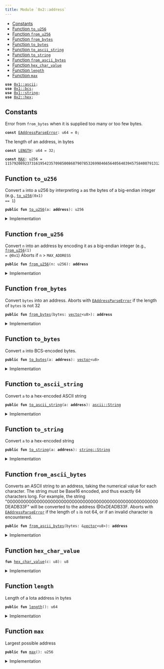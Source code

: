 ```yaml
---
title: Module `0x2::address`
---
```




-  [Constants](#@Constants_0)
-  [Function `to_u256`](#0x2_address_to_u256)
-  [Function `from_u256`](#0x2_address_from_u256)
-  [Function `from_bytes`](#0x2_address_from_bytes)
-  [Function `to_bytes`](#0x2_address_to_bytes)
-  [Function `to_ascii_string`](#0x2_address_to_ascii_string)
-  [Function `to_string`](#0x2_address_to_string)
-  [Function `from_ascii_bytes`](#0x2_address_from_ascii_bytes)
-  [Function `hex_char_value`](#0x2_address_hex_char_value)
-  [Function `length`](#0x2_address_length)
-  [Function `max`](#0x2_address_max)


<pre><code><b>use</b> <a href="../move-stdlib/ascii.md#0x1_ascii">0x1::ascii</a>;
<b>use</b> <a href="../move-stdlib/bcs.md#0x1_bcs">0x1::bcs</a>;
<b>use</b> <a href="../move-stdlib/string.md#0x1_string">0x1::string</a>;
<b>use</b> <a href="../iota-framework/hex.md#0x2_hex">0x2::hex</a>;
</code></pre>



<a name="@Constants_0"></a>

## Constants


<a name="0x2_address_EAddressParseError"></a>

Error from <code>from_bytes</code> when it is supplied too many or too few bytes.


<pre><code><b>const</b> <a href="../iota-framework/address.md#0x2_address_EAddressParseError">EAddressParseError</a>: u64 = 0;
</code></pre>



<a name="0x2_address_LENGTH"></a>

The length of an address, in bytes


<pre><code><b>const</b> <a href="../iota-framework/address.md#0x2_address_LENGTH">LENGTH</a>: u64 = 32;
</code></pre>



<a name="0x2_address_MAX"></a>



<pre><code><b>const</b> <a href="../iota-framework/address.md#0x2_address_MAX">MAX</a>: u256 = 115792089237316195423570985008687907853269984665640564039457584007913129639935;
</code></pre>



<a name="0x2_address_to_u256"></a>

## Function `to_u256`

Convert <code>a</code> into a u256 by interpreting <code>a</code> as the bytes of a big-endian integer
(e.g., <code><a href="../iota-framework/address.md#0x2_address_to_u256">to_u256</a>(0x1) == 1</code>)


<pre><code><b>public</b> <b>fun</b> <a href="../iota-framework/address.md#0x2_address_to_u256">to_u256</a>(a: <b>address</b>): u256
</code></pre>



<details>
<summary>Implementation</summary>


<pre><code><b>public</b> <b>native</b> <b>fun</b> <a href="../iota-framework/address.md#0x2_address_to_u256">to_u256</a>(a: <b>address</b>): u256;
</code></pre>



</details>

<a name="0x2_address_from_u256"></a>

## Function `from_u256`

Convert <code>n</code> into an address by encoding it as a big-endian integer (e.g., <code><a href="../iota-framework/address.md#0x2_address_from_u256">from_u256</a>(1) = @0x1</code>)
Aborts if <code>n</code> > <code>MAX_ADDRESS</code>


<pre><code><b>public</b> <b>fun</b> <a href="../iota-framework/address.md#0x2_address_from_u256">from_u256</a>(n: u256): <b>address</b>
</code></pre>



<details>
<summary>Implementation</summary>


<pre><code><b>public</b> <b>native</b> <b>fun</b> <a href="../iota-framework/address.md#0x2_address_from_u256">from_u256</a>(n: u256): <b>address</b>;
</code></pre>



</details>

<a name="0x2_address_from_bytes"></a>

## Function `from_bytes`

Convert <code>bytes</code> into an address.
Aborts with <code><a href="../iota-framework/address.md#0x2_address_EAddressParseError">EAddressParseError</a></code> if the length of <code>bytes</code> is not 32


<pre><code><b>public</b> <b>fun</b> <a href="../iota-framework/address.md#0x2_address_from_bytes">from_bytes</a>(bytes: <a href="../move-stdlib/vector.md#0x1_vector">vector</a>&lt;u8&gt;): <b>address</b>
</code></pre>



<details>
<summary>Implementation</summary>


<pre><code><b>public</b> <b>native</b> <b>fun</b> <a href="../iota-framework/address.md#0x2_address_from_bytes">from_bytes</a>(bytes: <a href="../move-stdlib/vector.md#0x1_vector">vector</a>&lt;u8&gt;): <b>address</b>;
</code></pre>



</details>

<a name="0x2_address_to_bytes"></a>

## Function `to_bytes`

Convert <code>a</code> into BCS-encoded bytes.


<pre><code><b>public</b> <b>fun</b> <a href="../iota-framework/address.md#0x2_address_to_bytes">to_bytes</a>(a: <b>address</b>): <a href="../move-stdlib/vector.md#0x1_vector">vector</a>&lt;u8&gt;
</code></pre>



<details>
<summary>Implementation</summary>


<pre><code><b>public</b> <b>fun</b> <a href="../iota-framework/address.md#0x2_address_to_bytes">to_bytes</a>(a: <b>address</b>): <a href="../move-stdlib/vector.md#0x1_vector">vector</a>&lt;u8&gt; {
    <a href="../move-stdlib/bcs.md#0x1_bcs_to_bytes">bcs::to_bytes</a>(&a)
}
</code></pre>



</details>

<a name="0x2_address_to_ascii_string"></a>

## Function `to_ascii_string`

Convert <code>a</code> to a hex-encoded ASCII string


<pre><code><b>public</b> <b>fun</b> <a href="../iota-framework/address.md#0x2_address_to_ascii_string">to_ascii_string</a>(a: <b>address</b>): <a href="../move-stdlib/ascii.md#0x1_ascii_String">ascii::String</a>
</code></pre>



<details>
<summary>Implementation</summary>


<pre><code><b>public</b> <b>fun</b> <a href="../iota-framework/address.md#0x2_address_to_ascii_string">to_ascii_string</a>(a: <b>address</b>): <a href="../move-stdlib/ascii.md#0x1_ascii_String">ascii::String</a> {
    <a href="../iota-framework/hex.md#0x2_hex_encode">hex::encode</a>(<a href="../iota-framework/address.md#0x2_address_to_bytes">to_bytes</a>(a)).<a href="../iota-framework/address.md#0x2_address_to_ascii_string">to_ascii_string</a>()
}
</code></pre>



</details>

<a name="0x2_address_to_string"></a>

## Function `to_string`

Convert <code>a</code> to a hex-encoded string


<pre><code><b>public</b> <b>fun</b> <a href="../iota-framework/address.md#0x2_address_to_string">to_string</a>(a: <b>address</b>): <a href="../move-stdlib/string.md#0x1_string_String">string::String</a>
</code></pre>



<details>
<summary>Implementation</summary>


<pre><code><b>public</b> <b>fun</b> <a href="../iota-framework/address.md#0x2_address_to_string">to_string</a>(a: <b>address</b>): <a href="../move-stdlib/string.md#0x1_string_String">string::String</a> {
    <a href="../iota-framework/address.md#0x2_address_to_ascii_string">to_ascii_string</a>(a).<a href="../iota-framework/address.md#0x2_address_to_string">to_string</a>()
}
</code></pre>



</details>

<a name="0x2_address_from_ascii_bytes"></a>

## Function `from_ascii_bytes`

Converts an ASCII string to an address, taking the numerical value for each character. The
string must be Base16 encoded, and thus exactly 64 characters long.
For example, the string "00000000000000000000000000000000000000000000000000000000DEADB33F"
will be converted to the address @0xDEADB33F.
Aborts with <code><a href="../iota-framework/address.md#0x2_address_EAddressParseError">EAddressParseError</a></code> if the length of <code>s</code> is not 64,
or if an invalid character is encountered.


<pre><code><b>public</b> <b>fun</b> <a href="../iota-framework/address.md#0x2_address_from_ascii_bytes">from_ascii_bytes</a>(bytes: &<a href="../move-stdlib/vector.md#0x1_vector">vector</a>&lt;u8&gt;): <b>address</b>
</code></pre>



<details>
<summary>Implementation</summary>


<pre><code><b>public</b> <b>fun</b> <a href="../iota-framework/address.md#0x2_address_from_ascii_bytes">from_ascii_bytes</a>(bytes: &<a href="../move-stdlib/vector.md#0x1_vector">vector</a>&lt;u8&gt;): <b>address</b> {
    <b>assert</b>!(bytes.<a href="../iota-framework/address.md#0x2_address_length">length</a>() == 64, <a href="../iota-framework/address.md#0x2_address_EAddressParseError">EAddressParseError</a>);
    <b>let</b> <b>mut</b> hex_bytes = <a href="../move-stdlib/vector.md#0x1_vector">vector</a>[];
    <b>let</b> <b>mut</b> i = 0;
    <b>while</b> (i &lt; 64) {
        <b>let</b> hi = <a href="../iota-framework/address.md#0x2_address_hex_char_value">hex_char_value</a>(bytes[i]);
        <b>let</b> lo = <a href="../iota-framework/address.md#0x2_address_hex_char_value">hex_char_value</a>(bytes[i+1]);
        hex_bytes.push_back((hi &lt;&lt; 4) | lo);
        i = i + 2;
    };
    <a href="../iota-framework/address.md#0x2_address_from_bytes">from_bytes</a>(hex_bytes)
}
</code></pre>



</details>

<a name="0x2_address_hex_char_value"></a>

## Function `hex_char_value`



<pre><code><b>fun</b> <a href="../iota-framework/address.md#0x2_address_hex_char_value">hex_char_value</a>(c: u8): u8
</code></pre>



<details>
<summary>Implementation</summary>


<pre><code><b>fun</b> <a href="../iota-framework/address.md#0x2_address_hex_char_value">hex_char_value</a>(c: u8): u8 {
    <b>if</b> (c &gt;= 48 && c &lt;= 57) c - 48 // 0-9
    <b>else</b> <b>if</b> (c &gt;= 65 && c &lt;= 70) c - 55 // A-F
    <b>else</b> <b>if</b> (c &gt;= 97 && c &lt;= 102) c - 87 // a-f
    <b>else</b> <b>abort</b> <a href="../iota-framework/address.md#0x2_address_EAddressParseError">EAddressParseError</a>
}
</code></pre>



</details>

<a name="0x2_address_length"></a>

## Function `length`

Length of a Iota address in bytes


<pre><code><b>public</b> <b>fun</b> <a href="../iota-framework/address.md#0x2_address_length">length</a>(): u64
</code></pre>



<details>
<summary>Implementation</summary>


<pre><code><b>public</b> <b>fun</b> <a href="../iota-framework/address.md#0x2_address_length">length</a>(): u64 {
    <a href="../iota-framework/address.md#0x2_address_LENGTH">LENGTH</a>
}
</code></pre>



</details>

<a name="0x2_address_max"></a>

## Function `max`

Largest possible address


<pre><code><b>public</b> <b>fun</b> <a href="../iota-framework/address.md#0x2_address_max">max</a>(): u256
</code></pre>



<details>
<summary>Implementation</summary>


<pre><code><b>public</b> <b>fun</b> <a href="../iota-framework/address.md#0x2_address_max">max</a>(): u256 {
    <a href="../iota-framework/address.md#0x2_address_MAX">MAX</a>
}
</code></pre>



</details>
